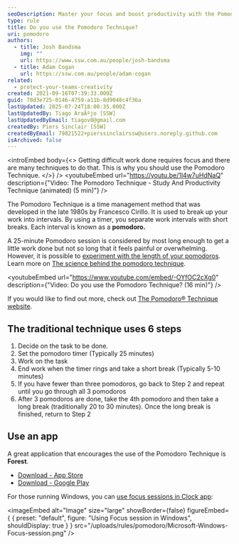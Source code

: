```yaml
---
seoDescription: Master your focus and boost productivity with the Pomodoro Technique!
type: rule
title: Do you use the Pomodoro Technique?
uri: pomodoro
authors:
  - title: Josh Bandsma
    img: ""
    url: https://www.ssw.com.au/people/josh-bandsma
  - title: Adam Cogan
    url: https://ssw.com.au/people/adam-cogan
related:
  - protect-your-teams-creativity
created: 2021-09-16T07:39:33.000Z
guid: 78d3e725-0146-4759-a11b-8d9048c4f36a
lastUpdated: 2025-07-24T18:00:35.000Z
lastUpdatedBy: Tiago AraÃºjo [SSW]
lastUpdatedByEmail: tiagov8@gmail.com
createdBy: Piers Sinclair [SSW]
createdByEmail: 79821522+pierssinclairssw@users.noreply.github.com
isArchived: false
---
```


<introEmbed
  body={<>
Getting difficult work done requires focus and there are many techniques to do that. This is why you should use the Pomodoro Technique.
  </>}
/>
<youtubeEmbed url="https://youtu.be/1l4w7uHdNaQ" description={"Video: The Pomodoro Technique - Study And Productivity Technique (animated) (5 min)"} />

The Pomodoro Technique is a time management method that was developed in the late 1980s by Francesco Cirillo. It is used to break up your work into intervals. By using a timer, you separate work intervals with short breaks. Each interval is known as a **pomodoro.**

A 25-minute Pomodoro session is considered by most long enough to get a little work done but not so long that it feels painful or overwhelming. However, it is possible to [experiment with the length of your pomodoros](https://todoist.com/productivity-methods/pomodoro-technique#experiment-with-the-length-of-your-pomodoros). Learn more on [The science behind the pomodoro technique](https://www.focusboosterapp.com/blog/the-science-behind-the-pomodoro-technique/).

<youtubeEmbed url="https://www.youtube.com/embed/-OYfOC2cXg0" description={"Video: Do you use the Pomodoro Technique? (16 min)"} />

If you would like to find out more, check out [The Pomodoro® Technique website](https://www.pomodorotechnique.com/).

## The traditional technique uses 6 steps

1. Decide on the task to be done.
2. Set the pomodoro timer (Typically 25 minutes)
3. Work on the task
4. End work when the timer rings and take a short break (Typically 5-10 minutes)
5. If you have fewer than three pomodoros, go back to Step 2 and repeat until you go through all 3 pomodoros
6. After 3 pomodoros are done, take the 4th pomodoro and then take a long break (traditionally 20 to 30 minutes). Once the long break is finished, return to Step 2

## Use an app

A great application that encourages the use of the Pomodoro Technique is **Forest**.

* [Download - App Store](https://apps.apple.com/au/app/forest-stay-focused/id866450515)
* [Download - Google Play](https://play.google.com/store/apps/details?id=cc.forestapp&hl=en_AU&gl=US)

For those running Windows, you can [use focus sessions in Clock app](https://support.microsoft.com/en-us/windows/how-to-use-focus-in-windows-11-cbcc9ddb-8164-43fa-8919-b9a2af072382):


<imageEmbed
  alt="Image"
  size="large"
  showBorder={false}
  figureEmbed={ {
    preset: "default",
    figure: "Using Focus session in Windows",
    shouldDisplay: true
  } }
  src="/uploads/rules/pomodoro/Microsoft-Windows-Focus-session.png"
/>
